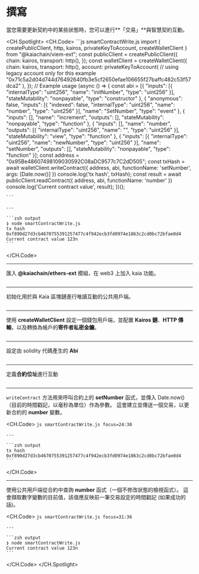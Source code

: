 # 撰寫


<Editor module="/src/pages/viem-ext/smartcontract/smartContractWrite.tsx" route={RoutePath.ViemExt_SmartContract_Write} />

當您需要更新契約中的某些狀態時，您可以進行\*\*「交易」\*\*與智慧契約互動。

<CH.Spotlight>
  <CH.Code>
    ```js smartContractWrite.js
    import {
        createPublicClient,
        http,
        kairos,
        privateKeyToAccount,
        createWalletClient
    } from "@kaiachain/viem-ext";
    const publicClient = createPublicClient({
        chain: kairos,
        transport: http(),
    });
    const walletClient = createWalletClient({
        chain: kairos,
        transport: http(),
        account: privateKeyToAccount(
            // using legacy account only for this example
            "0x71c5a2d04d744d76492640fb3e5cf2650efae106655f27baffc482c53f57dca2"
        ),
    });
    // Example usage
    (async () => {
        const abi = [{ "inputs": [{ "internalType": "uint256", "name": "initNumber", "type": "uint256" }], "stateMutability": "nonpayable", "type": "constructor" }, { "anonymous": false, "inputs": [{ "indexed": false, "internalType": "uint256", "name": "number", "type": "uint256" }], "name": "SetNumber", "type": "event" }, { "inputs": [], "name": "increment", "outputs": [], "stateMutability": "nonpayable", "type": "function" }, { "inputs": [], "name": "number", "outputs": [{ "internalType": "uint256", "name": "", "type": "uint256" }], "stateMutability": "view", "type": "function" }, { "inputs": [{ "internalType": "uint256", "name": "newNumber", "type": "uint256" }], "name": "setNumber", "outputs": [], "stateMutability": "nonpayable", "type": "function" }];
        const address = "0x95Be48607498109030592C08aDC9577c7C2dD505";
        const txHash = await walletClient.writeContract({
            address,
            abi,
            functionName: 'setNumber',
            args: [Date.now()]
        })
        console.log('tx hash', txHash);
        const result = await publicClient.readContract({
            address,
            abi,
            functionName: 'number'
        })
        console.log('Current contract value', result);
    })();

    ```

    ---

    ```zsh output
    ❯ node smartContractWrite.js
    tx hash 0xf890d27d3cb4670755391257477c4f942ecb3fd0974e1863c2cd0bc72bfae0d4
    Current contract value 123n
    ```
  </CH.Code>

  ---

  匯入 **@kaiachain/ethers-ext** 模組，在 web3 上加入 kaia 功能。

  ```js smartContractWrite.js focus=1:7
  ```

  ---

  初始化用於與 Kaia 區塊鏈進行唯讀互動的公共用戶端。

  ```js smartContractWrite.js focus=8:11
  ```

  ---

  使用 **createWalletClient** 設定一個錢包用戶端，並配置 **Kairos 鏈**、**HTTP 傳輸**，以及轉換為帳戶的**寄件者私密金鑰**。

  ```js smartContractWrite.js focus=12:19
  ```

  ---

  設定由 solidity 代碼產生的 **Abi**

  ```js smartContractWrite.js focus=22
  ```

  ---

  定義**合約位址**進行互動

  ```js smartContractWrite.js focus=23
  ```

  ---

  `writeContract` 方法用來呼叫合約上的 **setNumber** 函式，並傳入 Date.now()（目前的時間戳記，以毫秒為單位）作為參數。 這會建立並傳送一個交易，以更新合約的 **number** 變數。

  <CH.Code>
    ```js smartContractWrite.js focus=24:30
    ```

    ---

    ```zsh output
    tx hash 0xf890d27d3cb4670755391257477c4f942ecb3fd0974e1863c2cd0bc72bfae0d4
    ```
  </CH.Code>

  ---

  使用公共用戶端從合約中查詢 **number** 函式（一個不修改狀態的檢視函式）。 這會擷取數字變數的目前值，該值應反映前一筆交易設定的時間戳記 (如果成功的話)。

  <CH.Code>
    ```js smartContractWrite.js focus=31:36
    ```

    ---

    ```zsh output
    ❯ node smartContractWrite.js
    Current contract value 123n
    ```
  </CH.Code>
</CH.Spotlight>
